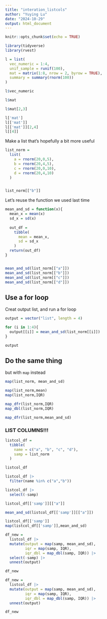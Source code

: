 ```yaml
---
title: "interation_listcols"
author: "Yuying Lu"
date: "2024-10-29"
output: html_document
---
```


```r
knitr::opts_chunk$set(echo = TRUE)
```

```r
library(tidyverse)
library(rvest)
```

```r
l = list(
  vec_numeric = 1:4,
  unif_sample = runif(100),
  mat = matrix(1:8, nrow = 2, byrow = TRUE),
  summary = summary(rnorm(100))
)
```


```r
l$vec_numeric

l$mat

l$mat[2,3]

l['mat']
l[['mat']]
l[['mat']][2,4]
l[[4]]
```

Make a list that's hopefully a bit more useful

```r
list_norm = 
  list(
    a = rnorm(20,0,5),
    b = rnorm(20,4,5),
    c = rnorm(20,0,10),
    d = rnorm(20,4,10)
  )


list_norm[["b"]]

```

Let's reuse the function we used last time

```r
mean_and_sd = function(x){
  mean_x = mean(x)
  sd_x = sd(x)
  
  out_df = 
    tibble(
      mean = mean_x,
      sd = sd_x
    )
  return(out_df)
}


mean_and_sd(list_norm[["a"]])
mean_and_sd(list_norm[["b"]])
mean_and_sd(list_norm[["c"]])
mean_and_sd(list_norm[["d"]])

```


## Use a for loop

Creat output list, and run a for loop

```r
output = vector("list", length = 4)

for (i in 1:4){
  output[[i]] = mean_and_sd(list_norm[[i]])
}

output
```


## Do the same thing

but with `map` instead


```r
map(list_norm, mean_and_sd)
```


```r
map(list_norm,mean)
map(list_norm,IQR)
```


```r
map_dfr(list_norm,IQR)
map_dbl(list_norm,IQR)
```
```r
map_dfr(list_norm,mean_and_sd)
```

### LIST COLUMNS!!!

```r
listcol_df = 
  tibble(
    name = c("a", "b", "c", "d"),
    samp = list_norm
  )

listcol_df

listcol_df |> 
  filter(name %in% c("a","b"))

listcol_df |> 
  select(-samp)

listcol_df[['samp']][["a"]]
```



```r
mean_and_sd(listcol_df[['samp']][["a"]])
```

```r
listcol_df[['samp']]
map(listcol_df[['samp']],mean_and_sd)
```
```r
df_new = 
  listcol_df |> 
  mutate(output = map(samp, mean_and_sd),
         iqr = map(samp, IQR),
         iqr_dbl = map_dbl(samp, IQR)) |> 
  select(-samp) |> 
  unnest(output)

df_new

```

```r
df_new = 
  listcol_df |> 
  mutate(output = map(samp, mean_and_sd),
         iqr = map(samp, IQR),
         iqr_dbl = map_dbl(samp, IQR)) |> 
  unnest(output)

df_new

```

